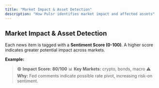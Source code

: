 ```yaml
---
title: "Market Impact & Asset Detection"
description: "How Pulsr identifies market impact and affected assets"
---
```


## Market Impact & Asset Detection

Each news item is tagged with a **Sentiment Score (0-100)**. A higher score indicates greater potential impact across markets.

**Example:**

> 🟢 **Impact Score: 80/100**
> 📊 **Key Markets:** crypto, bonds, macro
> ⚠️ **Why:** Fed comments indicate possible rate pivot, increasing risk-on sentiment. 